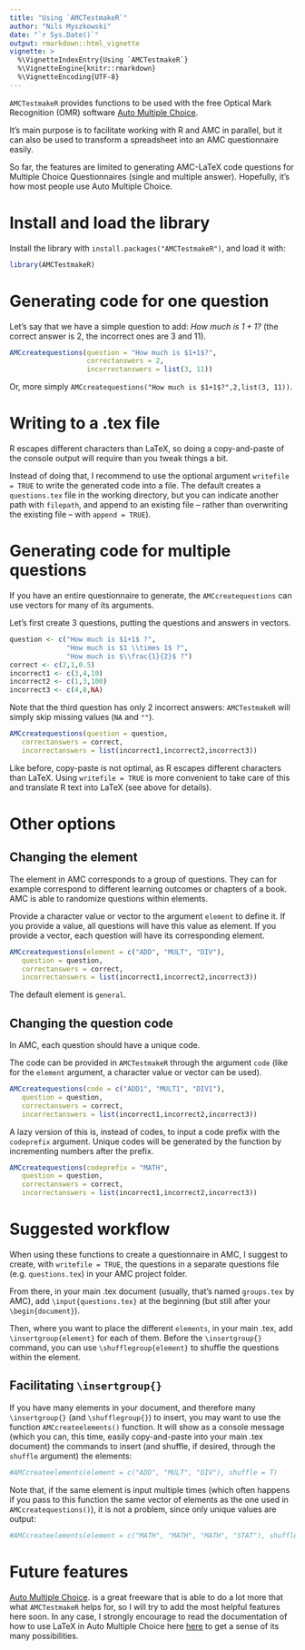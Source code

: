 ```yaml
---
title: "Using `AMCTestmakeR`"
author: "Nils Myszkowski"
date: "`r Sys.Date()`"
output: rmarkdown::html_vignette
vignette: >
  %\VignetteIndexEntry{Using `AMCTestmakeR`}
  %\VignetteEngine{knitr::rmarkdown}
  %\VignetteEncoding{UTF-8}
---
```



`AMCTestmakeR` provides functions to be used with the free Optical Mark Recognition (OMR) software [Auto Multiple Choice](http://home.gna.org/auto-qcm/index.en).

It's main purpose is to facilitate working with R and AMC in parallel, but it can also be used to transform a spreadsheet into an AMC questionnaire easily.

So far, the features are limited to generating AMC-LaTeX code questions for Multiple Choice Questionnaires (single and multiple answer). Hopefully, it's how most people use Auto Multiple Choice.

# Install and load the library

Install the library with `install.packages("AMCTestmakeR")`, and load it with:

```r
library(AMCTestmakeR)
```

# Generating code for one question

Let's say that we have a simple question to add: *How much is $1+1$?* (the correct answer is $2$, the incorrect ones are $3$ and $11$).

```r
AMCcreatequestions(question = "How much is $1+1$?",
                   correctanswers = 2,
                   incorrectanswers = list(3, 11))
```
Or, more simply `AMCcreatequestions("How much is $1+1$?",2,list(3, 11))`.

# Writing to a .tex file

R escapes different characters than LaTeX, so doing a copy-and-paste of the console output will require than you tweak things a bit.

Instead of doing that, I recommend to use the optional argument `writefile = TRUE` to write the generated code into a file. The default creates a `questions.tex` file in the working directory, but you can indicate another path with `filepath`, and append to an existing file -- rather than overwriting the existing file -- with `append = TRUE`).


# Generating code for multiple questions

If you have an entire questionnaire to generate, the `AMCcreatequestions` can use vectors for many of its arguments.

Let's first create 3 questions, putting the questions and answers in vectors.

```r
question <- c("How much is $1+1$ ?",
              "How much is $1 \\times 1$ ?",
              "How much is $\\frac{1}{2}$ ?")
correct <- c(2,1,0.5)
incorrect1 <- c(3,4,10)
incorrect2 <- c(1,3,100)
incorrect3 <- c(4,8,NA)
```

Note that the third question has only 2 incorrect answers: `AMCTestmakeR` will simply skip missing values (`NA` and `""`).

```r
AMCcreatequestions(question = question,
   correctanswers = correct,
   incorrectanswers = list(incorrect1,incorrect2,incorrect3))
```

Like before, copy-paste is not optimal, as R escapes different characters than LaTeX. Using `writefile = TRUE` is more convenient to take care of this and translate R text into LaTeX (see above for details).

# Other options

## Changing the element

The element in AMC corresponds to a group of questions. They can for example correspond to different learning outcomes or chapters of a book. AMC is able to randomize questions within elements.

Provide a character value or vector to the argument `element` to define it. If you provide a value, all questions will have this value as element. If you provide a vector, each question will have its corresponding element.

```r
AMCcreatequestions(element = c("ADD", "MULT", "DIV"),
   question = question,
   correctanswers = correct,
   incorrectanswers = list(incorrect1,incorrect2,incorrect3))
```

The default element is `general`.

## Changing the question code

In AMC, each question should have a unique code.

The code can be provided in `AMCTestmakeR` through the argument `code` (like for the `element` argument, a character value or vector can be used).

```r
AMCcreatequestions(code = c("ADD1", "MULT1", "DIV1"),
   question = question,
   correctanswers = correct,
   incorrectanswers = list(incorrect1,incorrect2,incorrect3))
```

A lazy version of this is, instead of codes, to input a code prefix with the `codeprefix` argument. Unique codes will be generated by the function by incrementing numbers after the prefix.

```r
AMCcreatequestions(codeprefix = "MATH",
   question = question,
   correctanswers = correct,
   incorrectanswers = list(incorrect1,incorrect2,incorrect3))
```

# Suggested workflow

When using these functions to create a questionnaire in AMC, I suggest to create, with `writefile = TRUE`, the questions in a separate questions file (e.g. `questions.tex`) in your AMC project folder.

From there, in your main .tex document (usually, that's named `groups.tex` by AMC), add `\input{questions.tex}` at the beginning (but still after your `\begin{document}`).

Then, where you want to place the different `elements`, in your main .tex, add `\insertgroup{element}` for each of them. Before the `\insertgroup{}` command, you can use `\shufflegroup{element}` to shuffle the questions within the element.

## Facilitating `\insertgroup{}`

If you have many elements in your document, and therefore many `\insertgroup{}` (and `\shufflegroup{}`) to insert, you may want to use the function `AMCcreateelements()` function. It will show as a console message (which you can, this time, easily copy-and-paste into your main .tex document) the commands to insert (and shuffle, if desired, through the `shuffle` argument) the elements:

```r
#AMCcreateelements(element = c("ADD", "MULT", "DIV"), shuffle = T)
```

Note that, if the same element is input multiple times (which often happens if you pass to this function the same vector of elements as the one used in `AMCcreatequestions()`), it is not a problem, since only unique values are output:

```r
#AMCcreateelements(element = c("MATH", "MATH", "MATH", "STAT"), shuffle = F)
```

# Future features

[Auto Multiple Choice](http://home.gna.org/auto-qcm/index.en). is a great freeware that is able to do a lot more that what `AMCTestmakeR` helps for, so I will try to add the most helpful features here soon. In any case, I strongly encourage to read the documentation of how to use LaTeX in Auto Multiple Choice here [here](http://home.gna.org/auto-qcm/auto-multiple-choice.en/latex.shtml) to get a sense of its many possibilities.



